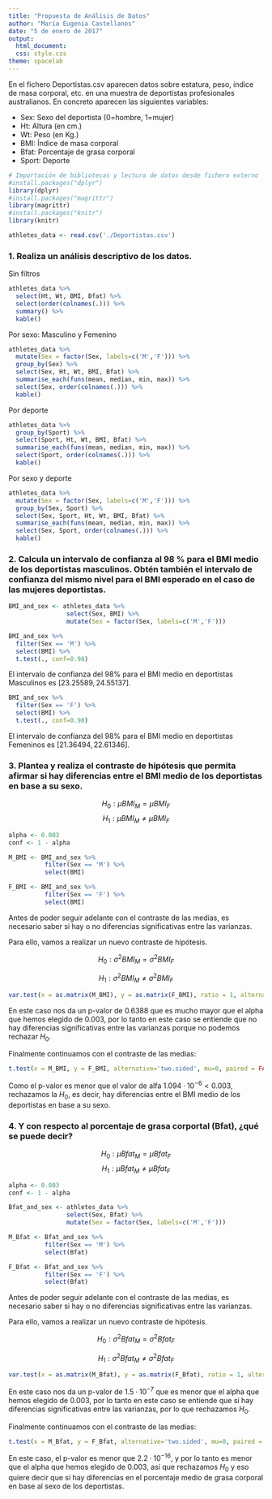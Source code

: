 ```yaml
---
title: "Propuesta de Análisis de Datos"
author: "María Eugenia Castellanos"
date: "5 de enero de 2017"
output: 
  html_document: 
  css: style.css
theme: spacelab
---
```

  

En el fichero Deportistas.csv aparecen datos sobre estatura, peso, ı́ndice de masa corporal, etc. en una muestra de deportistas profesionales australianos.
En concreto aparecen las siguientes variables:

* Sex: Sexo del deportista (0=hombre, 1=mujer)
* Ht: Altura (en cm.)
* Wt: Peso (en Kg.)
* BMI: Índice de masa corporal
* Bfat: Porcentaje de grasa corporal
* Sport: Deporte

```r
# Importación de bibliotecas y lectura de datos desde fichero externo
#install.packages("dplyr")
library(dplyr)
#install.packages("magrittr")
library(magrittr)
#install.packages("knitr")
library(knitr)

athletes_data <- read.csv('./Deportistas.csv')
```

### 1. Realiza un análisis descriptivo de los datos.

Sin filtros
```r
athletes_data %>%
  select(Ht, Wt, BMI, Bfat) %>%
  select(order(colnames(.))) %>%
  summary() %>%
  kable()
```

Por sexo: Masculino y Femenino
```r
athletes_data %>%
  mutate(Sex = factor(Sex, labels=c('M','F'))) %>% 
  group_by(Sex) %>%
  select(Sex, Ht, Wt, BMI, Bfat) %>%
  summarise_each(funs(mean, median, min, max)) %>%
  select(Sex, order(colnames(.))) %>%
  kable()
```

Por deporte
```r
athletes_data %>%
  group_by(Sport) %>%
  select(Sport, Ht, Wt, BMI, Bfat) %>%
  summarise_each(funs(mean, median, min, max)) %>%
  select(Sport, order(colnames(.))) %>%
  kable()
```

Por sexo y deporte
```r
athletes_data %>%
  mutate(Sex = factor(Sex, labels=c('M','F'))) %>%
  group_by(Sex, Sport) %>%
  select(Sex, Sport, Ht, Wt, BMI, Bfat) %>%
  summarise_each(funs(mean, median, min, max)) %>%
  select(Sex, Sport, order(colnames(.))) %>%  
  kable()
```

### 2. Calcula un intervalo de confianza al 98 % para el BMI medio de los deportistas masculinos. Obtén también el intervalo de confianza del mismo nivel para el BMI esperado en el caso de las mujeres deportistas.

```r
BMI_and_sex <- athletes_data %>%
                select(Sex, BMI) %>%
                mutate(Sex = factor(Sex, labels=c('M','F')))

BMI_and_sex %>%
  filter(Sex == 'M') %>%
  select(BMI) %>%
  t.test(., conf=0.98)
```

El intervalo de confianza del 98% para el BMI medio en deportistas Masculinos es $[23.25589, 24.55137]$.

```r
BMI_and_sex %>%
  filter(Sex == 'F') %>%
  select(BMI) %>%
  t.test(., conf=0.98)
```

El intervalo de confianza del 98% para el BMI medio en deportistas Femeninos es $[21.36494, 22.61346]$.

### 3. Plantea y realiza el contraste de hipótesis que permita afirmar si hay diferencias entre el BMI medio de los deportistas en base a su sexo.

$$H_0: \mu BMI_M = \mu BMI_F$$
$$H_1: \mu BMI_M \neq \mu BMI_F$$

```r
alpha <- 0.003
conf <- 1 - alpha

M_BMI <- BMI_and_sex %>%
          filter(Sex == 'M') %>%
          select(BMI)

F_BMI <- BMI_and_sex %>%
          filter(Sex == 'F') %>%
          select(BMI) 
```

Antes de poder seguir adelante con el contraste de las medias, es necesario saber si hay o no diferencias significativas entre las varianzas.

Para ello, vamos a realizar un nuevo contraste de hipótesis.

$$H_0: \sigma^2 BMI_M = \sigma^2 BMI_F$$

$$H_1: \sigma^2 BMI_M \neq \sigma^2 BMI_F$$
```r
var.test(x = as.matrix(M_BMI), y = as.matrix(F_BMI), ratio = 1, alternative = 'two.sided', conf.level = conf)
```

En este caso nos da un p-valor de 0.6388 que es mucho mayor que el alpha que hemos elegido de 0.003, por lo tanto en este caso se entiende que no hay diferencias significativas entre las varianzas porque no podemos rechazar $H_0$.


Finalmente continuamos con el contraste de las medias:


```r
t.test(x = M_BMI, y = F_BMI, alternative='two.sided', mu=0, paired = FALSE, var.equal = TRUE, conf.level=conf)
```

Como el p-valor es menor que el valor de alfa $1.094·10^{-6} \lt 0.003$, rechazamos la $H_0$, es decir, hay diferencias entre el BMI medio de los deportistas en base a su sexo.

### 4. Y con respecto al porcentaje de grasa corportal (Bfat), ¿qué se puede decir?

$$H_0: \mu Bfat_M = \mu Bfat_F$$
$$H_1: \mu Bfat_M \neq \mu Bfat_F$$

```r
alpha <- 0.003
conf <- 1 - alpha

Bfat_and_sex <- athletes_data %>%
                select(Sex, Bfat) %>%
                mutate(Sex = factor(Sex, labels=c('M','F')))

M_Bfat <- Bfat_and_sex %>%
          filter(Sex == 'M') %>%
          select(Bfat)

F_Bfat <- Bfat_and_sex %>%
          filter(Sex == 'F') %>%
          select(Bfat)
```

Antes de poder seguir adelante con el contraste de las medias, es necesario saber si hay o no diferencias significativas entre las varianzas.

Para ello, vamos a realizar un nuevo contraste de hipótesis.

$$H_0: \sigma^2 Bfat_M = \sigma^2 Bfat_F$$

$$H_1: \sigma^2 Bfat_M \neq \sigma^2 Bfat_F$$

```r
var.test(x = as.matrix(M_Bfat), y = as.matrix(F_Bfat), ratio = 1, alternative = 'two.sided', conf.level = conf)
```

En este caso nos da un p-valor de $1.5·10^{-7}$ que es menor que el alpha que hemos elegido de 0.003, por lo tanto en este caso se entiende que sí hay diferencias significativas entre las varianzas, por lo que rechazamos $H_0$.


Finalmente continuamos con el contraste de las medias:


```r
t.test(x = M_Bfat, y = F_Bfat, alternative='two.sided', mu=0, paired = FALSE, var.equal = FALSE, conf.level=conf)
```

En este caso, el p-valor es menor que $2.2·10^{-16}$, y por lo tanto es menor que el alpha que hemos elegido de 0.003, así que rechazamos $H_0$ y eso quiere decir que sí hay diferencias en el porcentaje medio de grasa corporal en base al sexo de los deportistas.